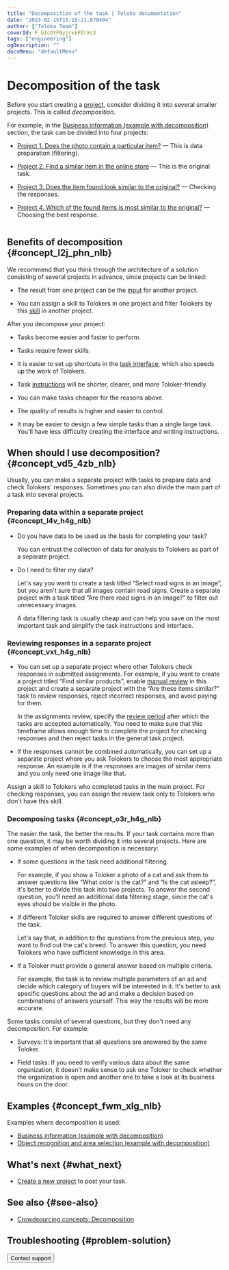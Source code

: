 ```yaml
---
title: "Decomposition of the task | Toloka documentation"
date: "2023-02-15T15:15:21.870404"
author: ["Toloka Team"]
coverId: F_bIcOYF9yjrxkPZrXc3
tags: ["engineering"]
ogDescription: ""
docsMenu: "defaultMenu"
---
```



# Decomposition of the task

Before you start creating a [project](/docs/glossary#project), consider dividing it into several smaller projects. This is called _decomposition_.

For example, in the [Business information (example with decomposition)](/docs/tutorials/data-collection) section, the task can be divided into four projects:

- [Project 1. Does the photo contain a particular item?](/docs/tutorials/contain_item) — This is data preparation (filtering).

- [Project 2. Find a similar item in the online store](/docs/tutorials/find_an_item_in_store) — This is the original task.

- [Project 3. Does the item found look similar to the original?](/docs/tutorials/item_look_similar) — Checking the responses.

- [Project 4. Which of the found items is most similar to the original?](/docs/tutorials/item_more_similar) — Choosing the best response.

<img style="max-width:100%;" src="https://tlkfrontprod.azureedge.net/portal-production/static/uploaded/images/1675425186344/1675425186344_original_svg.svg" alt="" />

## Benefits of decomposition {#concept_l2j_phn_nlb}

We recommend that you think through the architecture of a solution consisting of several projects in advance, since projects can be linked:

- The result from one project can be the [input](/docs/glossary#input-output-data) for another project.

- You can assign a skill to Tolokers in one project and filter Tolokers by this [skill](/docs/glossary#skill) in another project.

After you decompose your project:

- Tasks become easier and faster to perform.

- Tasks require fewer skills.

- It is easier to set up shortcuts in the [task interface](/docs/glossary#task-interface), which also speeds up the work of Tolokers.

- Task [instructions](/docs/glossary#instructions) will be shorter, clearer, and more Toloker-friendly.

- You can make tasks cheaper for the reasons above.

- The quality of results is higher and easier to control.

- It may be easier to design a few simple tasks than a single large task. You'll have less difficulty creating the interface and writing instructions.

## When should I use decomposition? {#concept_vd5_4zb_nlb}

Usually, you can make a separate project with tasks to prepare data and check Tolokers' responses. Sometimes you can also divide the main part of a task into several projects.

### Preparing data within a separate project {#concept_l4v_h4g_nlb}

- Do you have data to be used as the basis for completing your task?

    You can entrust the collection of data for analysis to Tolokers as part of a separate project.

- Do I need to filter my data?

    Let's say you want to create a task titled “Select road signs in an image”, but you aren't sure that all images contain road signs. Create a separate project with a task titled “Are there road signs in an image?” to filter out unnecessary images.

    A data filtering task is usually cheap and can help you save on the most important task and simplify the task instructions and interface.

### Reviewing responses in a separate project {#concept_vxt_h4g_nlb}

- You can set up a separate project where other Tolokers check responses in submitted assignments. For example, if you want to create a project titled “Find similar products”, enable [manual review](/docs/glossary#assignment-review) in this project and create a separate project with the “Are these items similar?” task to review responses, reject incorrect responses, and avoid paying for them.

    <Note mode="restriction" title="Alert">

    In the assignments review, specify the [review period](/docs/glossary#review-period) after which the tasks are accepted automatically. You need to make sure that this timeframe allows enough time to complete the project for checking responses and then reject tasks in the general task project.

    </Note>

- If the responses cannot be combined automatically, you can set up a separate project where you ask Tolokers to choose the most appropriate response. An example is if the responses are images of similar items and you only need one image like that.

<Note mode="tip" title="Tip">

Assign a skill to Tolokers who completed tasks in the main project. For checking responses, you can assign the review task only to Tolokers who don't have this skill.

</Note>

### Decomposing tasks {#concept_o3r_h4g_nlb}

The easier the task, the better the results. If your task contains more than one question, it may be worth dividing it into several projects. Here are some examples of when decomposition is necessary:

- If some questions in the task need additional filtering.

    For example, if you show a Toloker a photo of a cat and ask them to answer questions like “What color is the cat?” and “Is the cat asleep?”, it's better to divide this task into two projects. To answer the second question, you'll need an additional data filtering stage, since the cat's eyes should be visible in the photo.

- If different Toloker skills are required to answer different questions of the task.

    Let's say that, in addition to the questions from the previous step, you want to find out the cat's breed. To answer this question, you need Tolokers who have sufficient knowledge in this area.

- If a Toloker must provide a general answer based on multiple criteria.

    For example, the task is to review multiple parameters of an ad and decide which category of buyers will be interested in it. It's better to ask specific questions about the ad and make a decision based on combinations of answers yourself. This way the results will be more accurate.

Some tasks consist of several questions, but they don't need any decomposition. For example:

- Surveys: It's important that all questions are answered by the same Toloker.

- Field tasks: If you need to verify various data about the same organization, it doesn't make sense to ask one Toloker to check whether the organization is open and another one to take a look at its business hours on the door.

## Examples {#concept_fwm_xlg_nlb}

Examples where decomposition is used:

- [Business information (example with decomposition)](/docs/tutorials/data-collection)
- [Object recognition and area selection (example with decomposition)](/docs/tutorials/image-segmentation-overview)

## What's next {#what_next}

- [Create a new project](/docs/guide/project) to post your task.

## See also {#see-also}

- [Crowdsourcing concepts: Decomposition](https://toloka.ai/knowledgebase/decomposition/)

## Troubleshooting {#problem-solution}

<FaqComplexTask/>

<FaqManyClasses/>

<Button themeColor="light" view="default" size="l" type="link" url="/docs/guide/troubleshooting/support?form-source=guide-solution-architecture">Contact support</Button>
